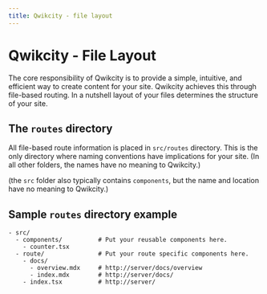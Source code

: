 ```yaml
---
title: Qwikcity - file layout
---
```


# Qwikcity - File Layout

The core responsibility of Qwikcity is to provide a simple, intuitive, and efficient way to create content for your site. Qwikcity achieves this through file-based routing. In a nutshell layout of your files determines the structure of your site.

## The `routes` directory

All file-based route information is placed in `src/routes` directory. This is the only directory where naming conventions have implications for your site. (In all other folders, the names have no meaning to Qwikcity.)

(the `src` folder also typically contains `components`, but the name and location have no meaning to Qwikcity.)


## Sample `routes` directory example

```
- src/
  - components/          # Put your reusable components here.
    - counter.tsx
  - route/               # Put your route specific components here.
    - docs/
      - overview.mdx     # http://server/docs/overview
      - index.mdx        # http://server/docs/
    - index.tsx          # http://server/
```

